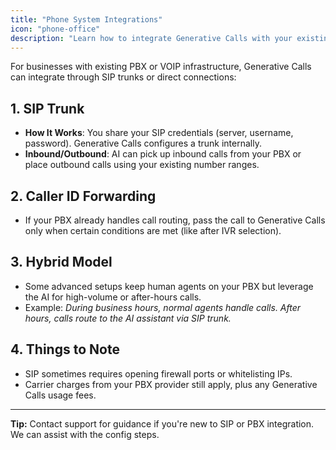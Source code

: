 ```yaml
---
title: "Phone System Integrations"
icon: "phone-office"
description: "Learn how to integrate Generative Calls with your existing PBX or VOIP infrastructure through SIP trunks"
---
```


For businesses with existing PBX or VOIP infrastructure, Generative Calls can integrate through SIP trunks or direct connections:

## 1. SIP Trunk

- **How It Works**: You share your SIP credentials (server, username, password). Generative Calls configures a trunk internally.
- **Inbound/Outbound**: AI can pick up inbound calls from your PBX or place outbound calls using your existing number ranges.

## 2. Caller ID Forwarding

- If your PBX already handles call routing, pass the call to Generative Calls only when certain conditions are met (like after IVR selection).

## 3. Hybrid Model

- Some advanced setups keep human agents on your PBX but leverage the AI for high-volume or after-hours calls.
- Example: _During business hours, normal agents handle calls. After hours, calls route to the AI assistant via SIP trunk._

## 4. Things to Note

- SIP sometimes requires opening firewall ports or whitelisting IPs.
- Carrier charges from your PBX provider still apply, plus any Generative Calls usage fees.

---

**Tip:** Contact support for guidance if you're new to SIP or PBX integration. We can assist with the config steps.